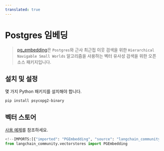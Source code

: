 ```yaml
---
translated: true
---
```


# Postgres 임베딩

> [pg_embedding](https://github.com/neondatabase/pg_embedding)은 `Postgres`와 근사 최근접 이웃 검색을 위한 `Hierarchical Navigable Small Worlds` 알고리즘을 사용하는 벡터 유사성 검색을 위한 오픈 소스 패키지입니다.

## 설치 및 설정

몇 가지 Python 패키지를 설치해야 합니다.

```bash
pip install psycopg2-binary
```

## 벡터 스토어

[사용 예제](/docs/integrations/vectorstores/pgembedding)를 참조하세요.

```python
<!--IMPORTS:[{"imported": "PGEmbedding", "source": "langchain_community.vectorstores", "docs": "https://api.python.langchain.com/en/latest/vectorstores/langchain_community.vectorstores.pgembedding.PGEmbedding.html", "title": "Postgres Embedding"}]-->
from langchain_community.vectorstores import PGEmbedding
```
